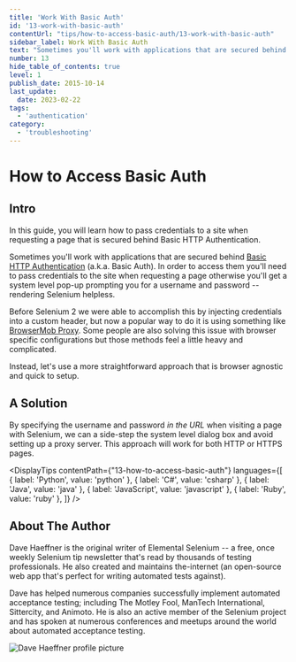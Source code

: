 ```yaml
---
title: 'Work With Basic Auth'
id: '13-work-with-basic-auth'
contentUrl: "tips/how-to-access-basic-auth/13-work-with-basic-auth"
sidebar_label: Work With Basic Auth
text: "Sometimes you'll work with applications that are secured behind Basic HTTP Authentication. In order to access them you'll need to pass credentials to the site when requesting a page otherwise you'll get a system level pop-up prompting you for a username and password rendering Selenium helpless."
number: 13
hide_table_of_contents: true
level: 1
publish_date: 2015-10-14
last_update:
  date: 2023-02-22
tags:
  - 'authentication'
category:
  - 'troubleshooting'
---
```


# How to Access Basic Auth

## Intro

In this guide, you will learn how to pass credentials to a site when requesting a page that is secured behind Basic
HTTP Authentication.

Sometimes you'll work with applications that are secured behind [Basic HTTP Authentication](http://en.wikipedia.org/wiki/Basic_access_authentication) (a.k.a. Basic Auth).
In order to access them you'll need to pass credentials to the site when requesting a page otherwise you'll get a
system level pop-up prompting you for a username and password -- rendering Selenium helpless.

Before Selenium 2 we were able to accomplish this by injecting credentials into a custom header, but now a popular
way to do it is using something like [BrowserMob Proxy](http://bmp.lightbody.net/). Some people are also solving this issue with browser
specific configurations but those methods feel a little heavy and complicated.

Instead, let's use a more straightforward approach that is browser agnostic and quick to setup.

## A Solution

By specifying the username and password _in the URL_ when visiting a page with Selenium, we can a side-step the system
level dialog box and avoid setting up a proxy server. This approach will work for both HTTP or HTTPS pages.



<DisplayTips contentPath={"13-how-to-access-basic-auth"} languages={[
    { label: 'Python', value: 'python' },
    { label: 'C#', value: 'csharp' },
    { label: 'Java', value: 'java' },
    { label: 'JavaScript', value: 'javascript' },
    { label: 'Ruby', value: 'ruby' },
]} />


## About The Author

Dave Haeffner is the original writer of Elemental Selenium -- a free, once weekly Selenium tip newsletter that's read
by thousands of testing professionals. He also created and maintains the-internet (an open-source web app that's
perfect for writing automated tests against).

Dave has helped numerous companies successfully implement automated acceptance testing; including The Motley Fool,
ManTech International, Sittercity, and Animoto. He is also an active member of the Selenium project and has spoken
at numerous conferences and meetups around the world about automated acceptance testing.

![Dave Haeffner profile picture](/img/authors/dave-haeffner.jpeg#author-img 'a title')


